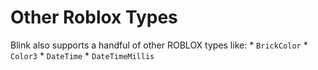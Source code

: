 
# Other Roblox Types
Blink also supports a handful of other ROBLOX types like:
    * `BrickColor`
    * `Color3`
    * `DateTime`
    * `DateTimeMillis`
